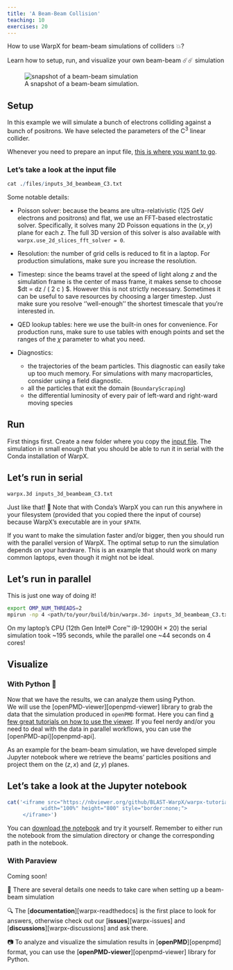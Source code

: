 ```yaml
---
title: 'A Beam-Beam Collision'
teaching: 10
exercises: 20
---
```


:::::::::::::::::::::::::::::::::::::: questions 

How to use WarpX for beam-beam simulations of colliders 💥?

::::::::::::::::::::::::::::::::::::::::::::::::

::::::::::::::::::::::::::::::::::::: objectives

Learn how to setup, run, and visualize your own beam-beam ☄️☄️ simulation

::::::::::::::::::::::::::::::::::::::::::::::::

![A snapshot of a beam-beam simulation.](https://gist.github.com/user-attachments/assets/217dfcde-8a77-4f73-b4bb-26c83e921255){alt="snapshot of a beam-beam simulation"}


## Setup

In this example we will simulate a bunch of electrons colliding against a bunch of positrons.
We have selected the parameters of the C$^3$ linear collider. 

Whenever you need to prepare an input file, [this is where you want to go](https://warpx.readthedocs.io/en/latest/usage/parameters.html).

:::::::::::::::::::::::::::::::::::::::::: spoiler

### Let's take a look at the input file

```r
cat ./files/inputs_3d_beambeam_C3.txt
```
::::::::::::::::::::::::::::::::::::::::::::::::::


Some notable details:

*  Poisson solver: because the beams are ultra-relativistic (125 GeV electrons and positrons) and flat, 
we use an FFT-based electrostatic solver. 
Specifically, it solves many 2D Poisson equations in the $(x,y)$ plane for each $z$.
The full 3D version of this solver is also available with `warpx.use_2d_slices_fft_solver = 0`. 

*  Resolution: the number of grid cells is reduced to fit in a laptop. For production simulations, make sure you increase the resolution.

*  Timestep: since the beams travel at the speed of light along $z$ and the simulation frame is the center of mass frame, 
it makes sense to choose $dt = dz / ( 2 c )  $. However this is not strictly necessary. Sometimes it can be useful to save resources by choosing a larger timestep.
Just make sure you resolve ''well-enough'' the shortest timescale that you're interested in. 

*  QED lookup tables: here we use the built-in ones for convenience. For production runs, make sure to use tables with enough points and set the 
ranges of the $\chi$ parameter to what you need. 

*  Diagnostics:
    * the trajectories of the beam particles. This diagnostic can easily take up too much memory. 
    For simulations with many macroparticles, consider using a field diagnostic. 
    * all the particles that exit the domain (`BoundaryScraping`)
    * the differential luminosity of every pair of left-ward and right-ward moving species 
    

## Run 

First things first. 
Create a new folder where you copy the [input file](./files/inputs_3d_beambeam_C3.txt). 
The simulation in small enough that you should be able to run it in serial with the Conda installation of WarpX.

::: spoiler

## Let's run in serial

```bash
warpx.3d inputs_3d_beambeam_C3.txt
```

Just like that! 💃
Note that with Conda's WarpX you can run this anywhere in your filesystem (provided that you copied there the input of course)
because WarpX's executable are in your `$PATH`.
:::



If you want to make the simulation faster and/or bigger, then you should run with the parallel version of WarpX.
The optimal setup to run the simulation depends on your hardware. 
This is an example that should work on many common laptops, even though it might not be ideal.


::: spoiler

## Let's run in parallel

This is just one way of doing it!

```bash
export OMP_NUM_THREADS=2
mpirun -np 4 <path/to/your/build/bin/warpx.3d> inputs_3d_beambeam_C3.txt 
```
:::

::: testimonial
On my laptop's CPU (12th Gen Intel® Core™ i9-12900H × 20) the serial simulation took ~195 seconds, while the parallel one ~44 seconds on 4 cores!

:::


## Visualize


### With Python 🐍
Now that we have the results, we can analyze them using Python.  
We will use the [openPMD-viewer][openpmd-viewer] library to grab the data that the simulation produced in `openPMD` format. 
Here you can find [a few great tutorials on how to use the viewer](https://openpmd-viewer.readthedocs.io/en/latest/tutorials/tutorials.html).
If you feel nerdy and/or you need to deal with the data in parallel workflows, you can use the [openPMD-api][openpmd-api].

As an example for the beam-beam simulation, we have developed simple Jupyter notebook where we retrieve 
the beams' particles positions and project them on the $(z,x)$ and $(z,y)$ planes.

:::::::::::::::::::::::::::::::::::::::::: spoiler

## Let's take a look at the Jupyter notebook

```r
cat('<iframe src="https://nbviewer.org/github/BLAST-WarpX/warpx-tutorials/blob/main/episodes/files/analysis_3d_beambeam.ipynb" 
           width="100%" height="800" style="border:none;">
     </iframe>')
```
::::::::::::::::::::::::::::::::::::::::::::::::::

You can [download the notebook](./files/analysis_3d_beambeam.ipynb) and try it yourself.
Remember to either run the notebook from the simulation directory or change the corresponding path in the notebook.


### With Paraview

::: caution

Coming soon!
:::


::::::::::::::::::::::::::::::::::::: keypoints 

 💅 There are several details one needs to take care when setting up a beam-beam simulation

 🔍 The [**documentation**][warpx-readthedocs] is the first place to look for answers, 
 otherwise check out our [**issues**][warpx-issues] and [**discussions**][warpx-discussions] and ask there.  

 📷 To analyze and visualize the simulation results in [**openPMD**][openpmd] format, 
 you can use the [**openPMD-viewer**][openpmd-viewer] library for Python.

::::::::::::::::::::::::::::::::::::::::::::::::
